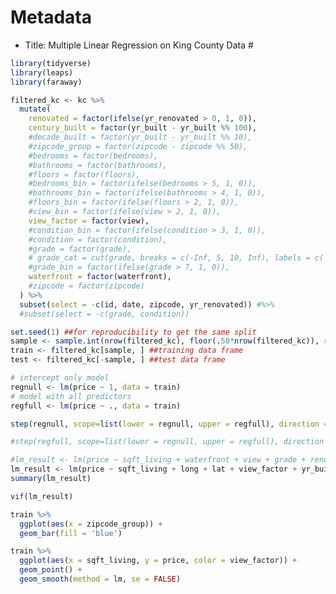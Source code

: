 # Metadata
- Title: Multiple Linear Regression on King County Data
#

```r
library(tidyverse)
library(leaps)
library(faraway)
```

```r
filtered_kc <- kc %>%
  mutate(
    renovated = factor(ifelse(yr_renovated > 0, 1, 0)),
    century_built = factor(yr_built - yr_built %% 100),
    #decade_built = factor(yr_built - yr_built %% 10),
    #zipcode_group = factor(zipcode - zipcode %% 50),
    #bedrooms = factor(bedrooms),
    #bathrooms = factor(bathrooms),
    #floors = factor(floors),
    #bedrooms_bin = factor(ifelse(bedrooms > 5, 1, 0)),
    #bathrooms_bin = factor(ifelse(bathrooms > 4, 1, 0)),
    #floors_bin = factor(ifelse(floors > 2, 1, 0)),
    #view_bin = factor(ifelse(view > 2, 1, 0)),
    view_factor = factor(view),
    #condition_bin = factor(ifelse(condition > 3, 1, 0)),
    #condition = factor(condition),
    #grade = factor(grade),
    # grade_cat = cut(grade, breaks = c(-Inf, 5, 10, Inf), labels = c('low', 'moderate', 'high'), right = FALSE), # 1-4 low, 5-9 moderate, 10-13 high
    #grade_bin = factor(ifelse(grade > 7, 1, 0)),
    waterfront = factor(waterfront),
    #zipcode = factor(zipcode)
  ) %>%
  subset(select = -c(id, date, zipcode, yr_renovated)) #%>%
  #subset(select = -c(grade, condition))

set.seed(1) ##for reproducibility to get the same split
sample <- sample.int(nrow(filtered_kc), floor(.50*nrow(filtered_kc)), replace = F)
train <- filtered_kc[sample, ] ##training data frame
test <- filtered_kc[-sample, ] ##test data frame
```
```r
# intercept only model
regnull <- lm(price ~ 1, data = train)
# model with all predictors
regfull <- lm(price ~ ., data = train)
```
```r
step(regnull, scope=list(lower = regnull, upper = regfull), direction = 'both')
```
```r
#step(regfull, scope=list(lower = regnull, upper = regfull), direction = 'both')
```

```r
#lm_result <- lm(price ~ sqft_living + waterfront + view + grade + renovated + century_built + bedrooms_bin + bathrooms_bin + floors_bin, data = train)
lm_result <- lm(price ~ sqft_living + long + lat + view_factor + yr_built + grade + waterfront + bedrooms + bathrooms, data = train)
summary(lm_result)
```
```r
vif(lm_result)
```

```r
train %>%
  ggplot(aes(x = zipcode_group)) +
  geom_bar(fill = 'blue')
```
```r
train %>%
  ggplot(aes(x = sqft_living, y = price, color = view_factor)) +
  geom_point() +
  geom_smooth(method = lm, se = FALSE)
```

